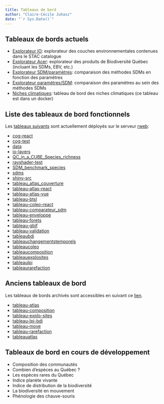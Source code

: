 ```yaml
---
title: Tableaux de bord
author: "Claire-Cécile Juhasz"
date: "`r Sys.Date()`"
---
```


## Tableaux de bords actuels

- [Explorateur IO](https://io.biodiversite-quebec.ca/viewer): explorateur des couches environnementales contenues dans le STAC catalogue
- [Explorateur Acer](https://acer.biodiversite-quebec.ca/viewer): explorateur des produits de Biodiversité Québec (incluant les SDMs, EBV, etc.)
- [Explorateur SDM/paramètres](https://coleo.biodiversite-quebec.ca/apps/tableau-comparateur_sdm/): comparaison des méthodes SDMs en fonction des paramètres
- [Explorateur paramètres/SDM](https://coleo.biodiversite-quebec.ca/apps/SDM_benchmark_species/): comparaison des paramètres au sein des méthodes SDMs
- [Niches climatiques](https://staging.biodiversite-quebec.ca/envelop): tableau de bord des niches climatiques (ce tableau est dans un docker)

## Liste des tableaux de bord fonctionnels
Les [tableaux suivants](https://coleo.biodiversite-quebec.ca/apps/) sont actuellement déployés sur le serveur [rweb](../serveurs/rweb/rweb_intro.qmd):

- [cog-react](https://coleo.biodiversite-quebec.ca/apps/cog-react/cog-react/)
- [cog-test](https://coleo.biodiversite-quebec.ca/apps/cog-test/)
- [data](https://coleo.biodiversite-quebec.ca/apps/data/)
- [io-layers](https://coleo.biodiversite-quebec.ca/apps/io-layers/)
- [QC_in_a_CUBE_Species_richness](https://coleo.biodiversite-quebec.ca/apps/QC_in_a_CUBE_Species_richness/)
- [rayshader-test](https://coleo.biodiversite-quebec.ca/apps/rayshader-test/)
- [SDM_benchmark_species](https://coleo.biodiversite-quebec.ca/apps/SDM_benchmark_species/)
- [sdms](https://coleo.biodiversite-quebec.ca/apps/sdms/)
- [shiny-src](https://coleo.biodiversite-quebec.ca/apps/shiny-src/)
- [tableau_atlas_couverture](https://coleo.biodiversite-quebec.ca/apps/tableau_atlas_couverture/)
- [tableau-atlas-react](https://coleo.biodiversite-quebec.ca/apps/tableau-atlas-react/)
- [tableau-atlas-vue](https://coleo.biodiversite-quebec.ca/apps/tableau-atlas-vue/)
- [tableau-btsl](https://coleo.biodiversite-quebec.ca/apps/tableau-btsl/)
- [tableau-coleo-react](https://coleo.biodiversite-quebec.ca/apps/tableau-coleo-react/)
- [tableau-comparateur_sdm](https://coleo.biodiversite-quebec.ca/apps/tableau-comparateur_sdm/)
- [tableau-enveloppe](https://coleo.biodiversite-quebec.ca/apps/tableau-enveloppe/)
- [tableau-forets](https://coleo.biodiversite-quebec.ca/apps/tableau-forets/)
- [tableau-gbif](https://coleo.biodiversite-quebec.ca/apps/tableau-gbif/)
- [tableau-validation](https://coleo.biodiversite-quebec.ca/apps/tableau-validation/)
- [tableaubdi](https://coleo.biodiversite-quebec.ca/apps/tableaubdi/)
- [tableauchangementstemporels](https://coleo.biodiversite-quebec.ca/apps/tableauchangementstemporels/)
- [tableaucoleo](https://coleo.biodiversite-quebec.ca/apps/tableaucoleo/)
- [tableaucomposition](https://coleo.biodiversite-quebec.ca/apps/tableaucomposition/)
- [tableauexplosites](https://coleo.biodiversite-quebec.ca/apps/tableauexplosites/)
- [tableaulpi](https://coleo.biodiversite-quebec.ca/apps/tableaulpi/)
- [tableaurarefaction](https://coleo.biodiversite-quebec.ca/apps/tableaurarefaction/)


## Anciens tableaux de bord
Les tableaux de bords archivés sont accessibles en suivant ce [lien](https://coleo.biodiversite-quebec.ca/apps/vieux_tableaux/).

- [tableau-atlas](https://coleo.biodiversite-quebec.ca/apps/vieux_tableaux/tableau-atlas/)
- [tableau-composition](https://coleo.biodiversite-quebec.ca/apps/vieux_tableaux/tableau-composition/)
- [tableau-explo-sites](https://coleo.biodiversite-quebec.ca/apps/vieux_tableaux/tableau-explo-sites/)
- [tableau-lpi-bdi](https://coleo.biodiversite-quebec.ca/apps/vieux_tableaux/tableau-lpi-bdi/)
- [tableau-move](https://coleo.biodiversite-quebec.ca/apps/vieux_tableaux/tableau-move/)
- [tableau-rarefaction](https://coleo.biodiversite-quebec.ca/apps/vieux_tableaux/tableau-rarefaction/)
- [tableauatlas](https://coleo.biodiversite-quebec.ca/apps/vieux_tableaux/tableauatlas/)

## Tableaux de bord en cours de développement 

- Composition des communautés 
- Combien d'espèces au Québec ?
- Les espèces rares du Québec
- Indice planète vivante
- Indice de distribution de la biodiversité 
- La biodiversité en mouvement 
- Phénologie des chauve-souris
